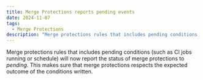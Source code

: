 ```yaml
---
title: Merge Protections reports pending events
date: 2024-11-07
tags:
  - Merge Protections
description: "Merge protections rules that includes pending conditions (such as CI jobs running or schedule) will now report the status of merge protections to *pending*."
---
```


Merge protections rules that includes pending conditions (such as CI jobs running or schedule) will now report the status of merge protections to *pending*. This makes sure that merge protections respects the expected outcome of the conditions written.
